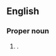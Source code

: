 ==English==
{{wikipedia}}

===Proper noun===
{{en-proper noun|head=[[west|West]] [[Java]]}}

# {{place|en|province|c/Indonesia}}.